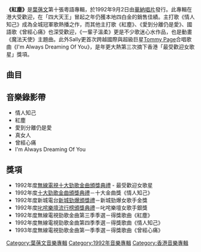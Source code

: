 {{Infobox Album 
| Name		= 紅塵
| Type		= [[專輯|專輯]]
| Artist	= [[葉蒨文|葉蒨文]] 
| Cover		= 葉蒨文_紅塵1992.jpg
| Released  	= 1992年9月2日
| Recorded  	= 1992年3月1日－6月
| Length        = 50分9秒
| Genre		= [[粵語流行音樂|粵語流行音樂]] 
| Label		= [[華納唱片_(香港)|華納唱片]]
| Producer	= [[林子祥|林子祥]]、[[葉蒨文|葉蒨文]]、[[黃栢高|黃栢高]]
| Last album	= [[真心真意過一生|真心真意過一生]]<br>(1992年8月21日)
| This album	= '''紅塵'''<br>(1992年9月2日)
| Next album	= [[明月心|明月心]]<br>(1993年5月1日)
}}

'''《紅塵》'''是[[葉蒨文|葉蒨文]]第十張粵語專輯，於1992年9月2日由[[華納唱片_(香港)|華納唱片]]發行。此專輯在港大受歡迎，在「四大天王」冒起之年仍獲本地四白金的銷售佳績。主打歌《情人知己》成為全城冠軍歌熱播之作，而其他主打歌《紅塵》、《愛到分離仍是愛》、國語歌《曾經心痛》也深受歡迎，《一輩子溫柔》更是不少歌迷心水作品，也是動畫《魔法天使》主題曲。此外Sally更首次跨越國際與超級巨星[[Tommy_Page|Tommy Page]]合唱歌曲《I'm Always Dreaming Of You》，是年更大熱第三次摘下香港「最受歡迎女歌星」獎項。

==曲目==
{{Tracklist
| collapsed = 
| headline = 
| font_size = 
| total_length = 50:09

| all_writing = 
| all_music = 
| all_lyrics = 
| all_arranger = 
| all_producer = [[林子祥|林子祥]]、[[葉蒨文|葉蒨文]]、[[黃栢高|黃栢高]]
| all_except = 

| writing_credits = 
| music_credits = yes
| lyrics_credits = yes
| arranger_credits = yes
| producer_credits = 
| extra_column = 
| longnote_column = yes

| title1 = 情人知己
| note1 = 
| longnote1 = '''第三主打'''<br>改編自[[CHAGE_and_ASKA|CHAGE&ASKA]]的歌曲《[[男與女_(恰克與飛鳥單曲)|男と女]]》<br>國語版為[[周華健|周華健]]《讓我歡喜讓我憂》
| music1 = [[飛鳥涼|飛鳥涼]]
| lyrics1 = [[潘源良|潘源良]]
| arranger1 = [[鮑比達|鮑比達]]
| extra1 = 
| length1 = 4:35

| title2 = 紅塵
| note2 = 
| longnote2 = '''第二主打'''<br>國語版本為《幾度花落時》<br>改編自1935年的歌曲《彩云追月》
| music2 = [[任光_(作曲家)|任光]]
| lyrics2 = [[潘偉源|潘偉源]]
| arranger2 = 鮑比達
| extra2 = 
| length2 = 4:21

| title3 = 愛到分離仍是愛
| note3 = 
| longnote3 = '''第一主打'''<br>與[[林子祥|林子祥]]合唱<br>改編自[[蔡幸娟|蔡幸娟]]和[[彭偉華|彭偉華]]的歌曲《兩顆心和四行淚》
| music3 = [[蔣三省|蔣三省]]
| lyrics3 = 潘源良
| arranger3 = [[袁卓繁|袁卓繁]]
| extra3 = 
| length3 = 4:30

| title4 = 真女人
| note4 = 
| longnote4 = '''第四主打'''<br>改編自Harriet的歌曲《Woman To Man》
| music4 = Simon Franglen<br>{{tsl|en|Harriet (singer)|哈里特|Harriet Roberts}}
| lyrics4 = [[林振強|林振強]]
| arranger4 = [[蘇德華|蘇德華]]
| extra4 = 
| length4 = 4:54

| title5 = 女兒心
| note5 = 
| longnote5 = '''第六主打'''
| music5 = [[倫永亮|倫永亮]]
| lyrics5 = [[周耀輝|周耀輝]]
| arranger5 = 倫永亮
| extra5 = 
| length5 = 4:10

| title6 = Crazy Love
| note6 = 
| longnote6 = 改編自Kim Carnes的歌曲《Crazy In Love》
| music6 = Randy McCormick<br>Bruce N. Stevens
| lyrics6 = 潘偉源
| arranger6 = 袁卓繁
| extra6 = 
| length6 = 3:51

| title7 = 曾經心疼 
| note7 = 國語
| longnote7 = '''第七主打'''<br> 
| music7 = [[陳大力|陳大力]]<br>[[陳秀男|陳秀男]]
| lyrics7 = 陳大力
| arranger7 = [[何國杰|何國-{杰}-]]
| extra7 = 
| length7 = 4:43

| title8 = 一輩子溫柔
| note8 = 無線電視動畫《魔法天使》主題曲
| longnote8 = '''第五主打'''<br>改編自[[黃小琥|黃小琥]]的歌曲《不只是朋友》
| music8 = [[伍思凱|伍思凱]]
| lyrics8 = 林振強
| arranger8 = 袁卓繁
| extra8 = 
| length8 = 5:18

| title9 = I'm Always Dreaming Of You
| note9 = 英文歌曲
| longnote9 = 與[[湯米·佩吉|Tommy Page]]合唱
| music9 = [[湯米·佩吉|Tommy Page]]
| lyrics9 = Tommy Page
| arranger9 = 
| extra9 = 
| length9 = 4:40

| title10 = 暖流
| note10 = 
| longnote10 = 香港電台第五台《[[香江暖流|香江暖流]]》主題曲
| music10 = 倫永亮
| lyrics10 = 林振強
| arranger10 = 倫永亮
| extra10 = 
| length10 = 4:06

| title11 = 午夜窗前 
| note11 = 
| longnote11 = 改編自伍思凱的歌曲《愛在他鄉》
| music11 = 伍思凱
| lyrics11 = 潘源良
| arranger11 = 袁卓繁
| extra11 = 
| length11 = 4:56
}}

<!-- ==發行版本== -->

==音樂錄影帶== 
*情人知己
*紅塵
*愛到分離仍是愛
*真女人
*曾經心痛
*I'm Always Dreaming Of You

==獎項==
*1992年度[[無線電視|無線電視]][[十大勁歌金曲頒獎典禮|十大勁歌金曲頒獎典禮]] - 最受歡迎女歌星
*1992年度[[十大勁歌金曲頒獎典禮|十大勁歌金曲頒獎典禮]]－十大金曲獎《情人知己》
*1992年度新城電台[[新城勁爆頒獎禮|新城勁爆頒獎禮]]－新城勁爆女歌手金獎
*1992年度[[叱咤樂壇流行榜頒獎典禮|叱咤樂壇流行榜頒獎典禮]]－叱咤樂壇女歌手銀獎
*1992年度無線電視勁歌金曲第三季季選－得獎歌曲《紅塵》
*1992年度無線電視勁歌金曲第四季季選－得獎歌曲《情人知己》
*1993年度無線電視勁歌金曲第一季季選－得獎歌曲《曾經心痛》

<!-- ==參考資料== -->

<!-- ==外部連結== -->

{{葉蒨文}}

[[Category:葉蒨文音樂專輯|Category:葉蒨文音樂專輯]]
[[Category:1992年音樂專輯|Category:1992年音樂專輯]]
[[Category:香港音樂專輯|Category:香港音樂專輯]]